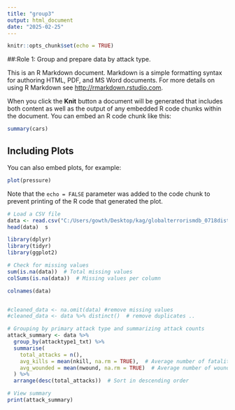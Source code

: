 ```yaml
---
title: "group3"
output: html_document
date: "2025-02-25"
---
```


```r
knitr::opts_chunk$set(echo = TRUE)
```

##:Role 1: Group and prepare data by attack type.

This is an R Markdown document. Markdown is a simple formatting syntax for authoring HTML, PDF, and MS Word documents. For more details on using R Markdown see <http://rmarkdown.rstudio.com>.

When you click the **Knit** button a document will be generated that includes both content as well as the output of any embedded R code chunks within the document. You can embed an R code chunk like this:

```r
summary(cars)
```

## Including Plots

You can also embed plots, for example:

```r
plot(pressure)
```

Note that the `echo = FALSE` parameter was added to the code chunk to prevent printing of the R code that generated the plot.

```r
# Load a CSV file
data <- read.csv("C:/Users/gowth/Desktop/kag/globalterrorismdb_0718dist.csv", header = TRUE, sep = ",")
head(data)  s


```
```r
library(dplyr)   
library(tidyr)  
library(ggplot2) 
```

```r

# Check for missing values
sum(is.na(data))  # Total missing values
colSums(is.na(data))  # Missing values per column

```
```r
colnames(data)



```



```r
#cleaned_data <- na.omit(data) #remove missing values
#cleaned_data <- data %>% distinct()  # remove duplicates ..

```

```r
# Grouping by primary attack type and summarizing attack counts
attack_summary <- data %>%
  group_by(attacktype1_txt) %>%
  summarise(
    total_attacks = n(),
    avg_kills = mean(nkill, na.rm = TRUE),  # Average number of fatalities per attack type
    avg_wounded = mean(nwound, na.rm = TRUE)  # Average number of wounded per attack type
  ) %>%
  arrange(desc(total_attacks))  # Sort in descending order

# View summary
print(attack_summary)


```




